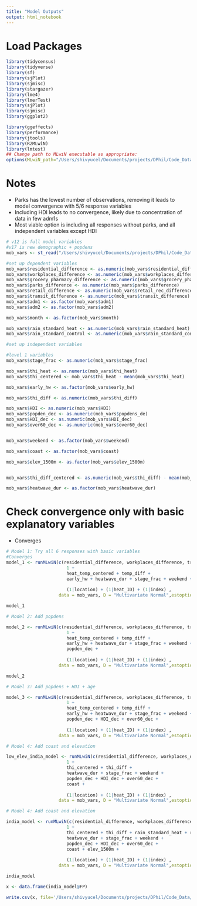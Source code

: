 ```yaml
---
title: "Model Outputs"
output: html_notebook
---
```

# Load Packages
```r
library(tidycensus)
library(tidyverse)
library(sf)
library(sjPlot)
library(sjmisc)
library(stargazer)
library(lme4)
library(lmerTest)
library(sjPlot)
library(sjmisc)
library(ggplot2)

library(ggeffects)
library(performance)
library(jtools)
library(R2MLwiN)
library(lmtest)
## Change path to MLwiN executable as appropriate:
options(MLwiN_path="/Users/shivyucel/Documents/projects/DPhil/Code_Data/mlwin/mlnscript")
```

# Notes
* Parks has the lowest number of observations, removing it leads to model convergence with 5/6 response variables
* Including HDI leads to no convergence, likely due to concentration of data in few adm1s
* Most viable option is including all responses without parks, and all independent variables except HDI


```r
# v12 is full model variables
#v17 is new demographic + popdens
mob_vars <- st_read("/Users/shivyucel/Documents/projects/DPhil/Code_Data/data/paper2/india/THI_mobility_heat_w_vars_90_4SD_precip.csv")

#set up dependent variables
mob_vars$residential_difference <- as.numeric(mob_vars$residential_difference)
mob_vars$workplaces_difference <- as.numeric(mob_vars$workplaces_difference)
mob_vars$grocery_pharmacy_difference <- as.numeric(mob_vars$grocery_pharm_difference)
mob_vars$parks_difference <- as.numeric(mob_vars$parks_difference)
mob_vars$retail_difference <- as.numeric(mob_vars$retail_rec_difference)
mob_vars$transit_difference <- as.numeric(mob_vars$transit_difference)
mob_vars$adm1 <- as.factor(mob_vars$adm1)
mob_vars$adm2 <- as.factor(mob_vars$adm2)

mob_vars$month <- as.factor(mob_vars$month)

mob_vars$rain_standard_heat <- as.numeric(mob_vars$rain_standard_heat)
mob_vars$rain_standard_control <- as.numeric(mob_vars$rain_standard_control)

#set up independent variables

#level 1 variables
mob_vars$stage_frac <- as.numeric(mob_vars$stage_frac)

mob_vars$thi_heat <- as.numeric(mob_vars$thi_heat)
mob_vars$thi_centered <- mob_vars$thi_heat - mean(mob_vars$thi_heat)

mob_vars$early_hw <- as.factor(mob_vars$early_hw)

mob_vars$thi_diff <- as.numeric(mob_vars$thi_diff)

mob_vars$HDI <- as.numeric(mob_vars$HDI)
mob_vars$popden_dec <- as.numeric(mob_vars$popdens_de)
mob_vars$HDI_dec <- as.numeric(mob_vars$HDI_dec)
mob_vars$over60_dec <- as.numeric(mob_vars$over60_dec)


mob_vars$weekend <- as.factor(mob_vars$weekend)

mob_vars$coast <- as.factor(mob_vars$coast)

mob_vars$elev_1500m <- as.factor(mob_vars$elev_1500m)


mob_vars$thi_diff_centered <- as.numeric(mob_vars$thi_diff) - mean(mob_vars$thi_heat)

mob_vars$heatwave_dur <- as.factor(mob_vars$heatwave_dur)


```

# Check convergence only with basic explanatory variables
* Converges

```r
# Model 1: Try all 6 responses with basic variables
#Converges
model_1 <- runMLwiN(c(residential_difference, workplaces_difference, transit_difference, grocery_pharmacy_difference, retail_difference, parks_difference) ~  
                       1 +
                       heat_temp_centered + temp_diff + 
                       early_hw + heatwave_dur + stage_frac + weekend +
                       
                       (1|location) + (1|heat_ID) + (1|index) ,
                    data = mob_vars, D = "Multivariate Normal",estoptions = list(sort.ignore=TRUE, resi.store=TRUE, maxiter = 30)  )

```
```r
model_1
```


```r
# Model 2: Add popdens 

model_2 <- runMLwiN(c(residential_difference, workplaces_difference, transit_difference, grocery_pharmacy_difference, retail_difference, parks_difference) ~  
                       1 +
                       heat_temp_centered + temp_diff + 
                       early_hw + heatwave_dur + stage_frac + weekend +
                       popden_dec +
                       
                       (1|location) + (1|heat_ID) + (1|index) ,
                    data = mob_vars, D = "Multivariate Normal",estoptions = list(sort.ignore=TRUE, resi.store=TRUE, maxiter = 30)  )

```
```r
model_2
```

```r
# Model 3: Add popdens + HDI + age

model_3 <- runMLwiN(c(residential_difference, workplaces_difference, transit_difference, grocery_pharmacy_difference, retail_difference, parks_difference) ~  
                       1 +
                       heat_temp_centered + temp_diff + 
                       early_hw + heatwave_dur + stage_frac + weekend +
                       popden_dec + HDI_dec + over60_dec +
                       
                       (1|location) + (1|heat_ID) + (1|index) ,
                    data = mob_vars, D = "Multivariate Normal",estoptions = list(sort.ignore=TRUE, resi.store=TRUE, maxiter = 30)  )

```

```r
# Model 4: Add coast and elevation

low_elev_india_model <- runMLwiN(c(residential_difference, workplaces_difference, transit_difference, grocery_pharmacy_difference, retail_difference, parks_difference) ~  
                       1 +
                       thi_centered + thi_diff + 
                       heatwave_dur + stage_frac + weekend +
                       popden_dec + HDI_dec + over60_dec +
                       coast +  
                       
                       (1|location) + (1|heat_ID) + (1|index) ,
                    data = mob_vars, D = "Multivariate Normal",estoptions = list(sort.ignore=TRUE, resi.store=TRUE, maxiter = 30)  )

```

```r
# Model 4: Add coast and elevation

india_model <- runMLwiN(c(residential_difference, workplaces_difference, transit_difference, grocery_pharmacy_difference, retail_difference, parks_difference) ~  
                       1 +
                       thi_centered + thi_diff + rain_standard_heat + rain_standard_control +
                       heatwave_dur + stage_frac + weekend +
                       popden_dec + HDI_dec + over60_dec +
                       coast + elev_1500m + 
                       
                       (1|location) + (1|heat_ID) + (1|index) ,
                    data = mob_vars, D = "Multivariate Normal",estoptions = list(sort.ignore=TRUE, resi.store=TRUE, maxiter = 30)  )

```

```r
india_model
```







```r
x <- data.frame(india_model@FP)

write.csv(x, file='/Users/shivyucel/Documents/projects/DPhil/Code_Data/data/regression/thi_india_params_4SD_precip.csv')
```




